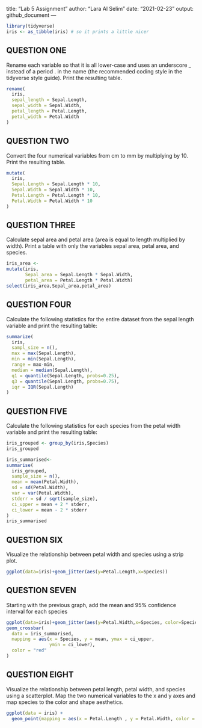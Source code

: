 title: "Lab 5 Assignment"
author: "Lara Al Selim"
date: "2021-02-23"
output: github_document
---

```r
library(tidyverse)
iris <- as_tibble(iris) # so it prints a little nicer
```

## QUESTION ONE

Rename each variable so that it is all lower-case and uses an underscore _ instead of a period . in the name (the recommended coding style in the tidyverse style guide). Print the resulting table.

```r
rename(
  iris,
  sepal_length = Sepal.Length,
  sepal_width = Sepal.Width,
  petal_length = Petal.Length,
  petal_width = Petal.Width
)

```

## QUESTION TWO

Convert the four numerical variables from cm to mm by multiplying by 10. Print the resulting table.

```r
mutate(
  iris,
  Sepal.Length = Sepal.Length * 10,
  Sepal.Width = Sepal.Width * 10,
  Petal.Length = Petal.Length * 10,
  Petal.Width = Petal.Width * 10
)
```

## QUESTION THREE

Calculate sepal area and petal area (area is equal to length multiplied by width). Print a table with only the variables sepal area, petal area, and species.

```r
iris_area <-
mutate(iris,
       Sepal_area = Sepal.Length * Sepal.Width,
       petal_area = Petal.Length * Petal.Width)
select(iris_area,Sepal_area,petal_area)
```

## QUESTION FOUR

Calculate the following statistics for the entire dataset from the sepal length variable and print the resulting table:

```r
summarize(
  iris,
  sampl_size = n(),
  max = max(Sepal.Length),
  min = min(Sepal.Length),
  range = max-min,
  median = median(Sepal.Length),
  q1 = quantile(Sepal.Length, probs=0.25),
  q3 = quantile(Sepal.Length, probs=0.75),
  iqr = IQR(Sepal.Length)
)
```

## QUESTION FIVE

Calculate the following statistics for each species from the petal width variable and print the resulting table:

```r
iris_grouped <- group_by(iris,Species)
iris_grouped

iris_summarised<-
summarise(
  iris_grouped,
  sample_size = n(),
  mean = mean(Petal.Width),
  sd = sd(Petal.Width),
  var = var(Petal.Width),
  stderr = sd / sqrt(sample_size),
  ci_upper = mean + 2 * stderr,
  ci_lower = mean - 2 * stderr
)
iris_summarised
```

## QUESTION SIX

Visualize the relationship between petal width and species using a strip plot.

```r
ggplot(data=iris)+geom_jitter(aes(y=Petal.Length,x=Species))

```

## QUESTION SEVEN

Starting with the previous graph, add the mean and 95% confidence interval for each species

```r
ggplot(data=iris)+geom_jitter(aes(y=Petal.Width,x=Species, color=Species)) +
geom_crossbar(
  data = iris_summarised,
  mapping = aes(x = Species, y = mean, ymax = ci_upper,
                ymin = ci_lower),
  color = "red"
)
```

## QUESTION EIGHT

Visualize the relationship between petal length, petal width, and species using a scatterplot. Map the two numerical variables to the x and y axes and map species to the color and shape aesthetics.

```r
ggplot(data = iris) +
  geom_point(mapping = aes(x = Petal.Length , y = Petal.Width, color = Species))
```